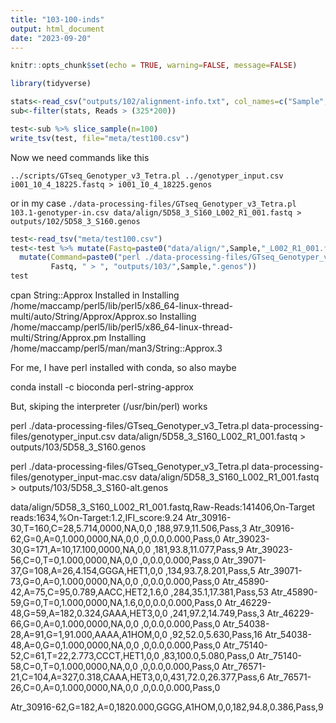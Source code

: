 ```yaml
---
title: "103-100-inds"
output: html_document
date: "2023-09-20"
---
```


```r
knitr::opts_chunk$set(echo = TRUE, warning=FALSE, message=FALSE)
```

```r
library(tidyverse)
```

```r
stats<-read_csv("outputs/102/alignment-info.txt", col_names=c("Sample","Reads","Coverage"))
sub<-filter(stats, Reads > (325*200))
```


```r
test<-sub %>% slice_sample(n=100)
write_tsv(test, file="meta/test100.csv")
```


Now we need commands like this

`../scripts/GTseq_Genotyper_v3_Tetra.pl ../genotyper_input.csv i001_10_4_18225.fastq > i001_10_4_18225.genos`

or in my case 
`./data-processing-files/GTseq_Genotyper_v3_Tetra.pl 103.1-genotyper-in.csv data/align/5D58_3_S160_L002_R1_001.fastq > outputs/102/5D58_3_S160.genos`

```r
test<-read_tsv("meta/test100.csv")
test<-test %>% mutate(Fastq=paste0("data/align/",Sample,"_L002_R1_001.fastq")) %>%
  mutate(Command=paste0("perl ./data-processing-files/GTseq_Genotyper_v3_Tetra.pl", " 103.1-genotyper-in.csv ",
         Fastq, " > ", "outputs/103/",Sample,".genos"))
test
```


cpan String::Approx
Installed in 
Installing /home/maccamp/perl5/lib/perl5/x86_64-linux-thread-multi/auto/String/Approx/Approx.so
Installing /home/maccamp/perl5/lib/perl5/x86_64-linux-thread-multi/String/Approx.pm
Installing /home/maccamp/perl5/man/man3/String::Approx.3

For me, I have perl installed with conda, so also maybe

conda install -c bioconda perl-string-approx


But, skiping the interpreter (/usr/bin/perl) works


perl ./data-processing-files/GTseq_Genotyper_v3_Tetra.pl data-processing-files/genotyper_input.csv data/align/5D58_3_S160_L002_R1_001.fastq > outputs/103/5D58_3_S160.genos

perl ./data-processing-files/GTseq_Genotyper_v3_Tetra.pl data-processing-files/genotyper_input-mac.csv data/align/5D58_3_S160_L002_R1_001.fastq > outputs/103/5D58_3_S160-alt.genos

data/align/5D58_3_S160_L002_R1_001.fastq,Raw-Reads:141406,On-Target reads:1634,%On-Target:1.2,IFI_score:9.24
Atr_30916-30,T=160,C=28,5.714,0000,NA,0,0     ,188,97.9,11.506,Pass,3
Atr_30916-62,G=0,A=0,1.000,0000,NA,0,0     ,0,0.0,0.000,Pass,0
Atr_39023-30,G=171,A=10,17.100,0000,NA,0,0    ,181,93.8,11.077,Pass,9
Atr_39023-56,C=0,T=0,1.000,0000,NA,0,0     ,0,0.0,0.000,Pass,0
Atr_39071-37,G=108,A=26,4.154,GGGA,HET1,0,0     ,134,93.7,8.201,Pass,5
Atr_39071-73,G=0,A=0,1.000,0000,NA,0,0     ,0,0.0,0.000,Pass,0
Atr_45890-42,A=75,C=95,0.789,AACC,HET2,1.6,0 ,284,35.1,17.381,Pass,53
Atr_45890-59,G=0,T=0,1.000,0000,NA,1.6,0,0,0.0,0.000,Pass,0
Atr_46229-48,G=59,A=182,0.324,GAAA,HET3,0,0       ,241,97.2,14.749,Pass,3
Atr_46229-66,G=0,A=0,1.000,0000,NA,0,0    ,0,0.0,0.000,Pass,0
Atr_54038-28,A=91,G=1,91.000,AAAA,A1HOM,0,0     ,92,52.0,5.630,Pass,16
Atr_54038-48,A=0,G=0,1.000,0000,NA,0,0      ,0,0.0,0.000,Pass,0
Atr_75140-52,C=61,T=22,2.773,CCCT,HET1,0,0     ,83,100.0,5.080,Pass,0
Atr_75140-58,C=0,T=0,1.000,0000,NA,0,0      ,0,0.0,0.000,Pass,0
Atr_76571-21,C=104,A=327,0.318,CAAA,HET3,0,0,431,72.0,26.377,Pass,6
Atr_76571-26,C=0,A=0,1.000,0000,NA,0,0       ,0,0.0,0.000,Pass,0


Atr_30916-62,G=182,A=0,1820.000,GGGG,A1HOM,0,0,182,94.8,0.386,Pass,9

